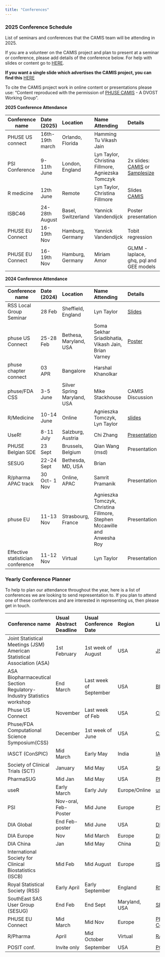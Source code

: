 ```yaml
---
title: "Conferences"
---
```


### 2025 Conference Schedule

List of seminars and conferences that the CAMIS team will be attending in 2025.

If you are a volunteer on the CAMIS project and plan to present at a seminar or conference, please add details of the conference below. For help with slides or content go to [HERE](https://github.com/PSIAIMS/CAMIS/tree/main/non_website_content/conferences).

**If you want a single slide which advertises the CAMIS project, you can find this** [HERE](https://github.com/PSIAIMS/CAMIS/tree/main/non_website_content/conferences/2024/PHUSE%20CSS%20CAMIS%20Single%20slide%202024.pptx)

To cite the CAMIS project work in online content or presentations please use: "Content reproduced with the permission of [PHUSE CAMIS](https://advance.phuse.global/pages/viewpage.action?pageId=327874) - A DVOST Working Group".

**2025 Conference Attendance**

| Conference name  | Date (2025)     | Location           | Name Attending                                    | Details                                                                                                                                                                              | Website                                                                                        |
|------------|:-----------|:-----------|:-----------|:-----------|:-----------|
| PHUSE US connect | 16th-19th march | Orlando, Florida   | Hamming Tu Vikash Jain                            |                                                                                                                                                                                      |                                                                                                |
| PSI Conference   | 9-11th June     | London, England    | Lyn Taylor, Christina Fillmore, Agniezska Tomczyk | 2x slides: [CAMIS](../non_website_content/conferences/2025/202506_PSI_Christina_Lyn.pptx) or [Samplesize](../non_website_content/conferences/2025/202506_PSI_Agnieszka_Tomczyk.pptx) | [PSI](https://www.psiweb.org/conferences/about-the-conference) \|                              |
| R medicine       | 12th June       | Remote             | Lyn Taylor, Christina Fillmore                    | Slides [CAMIS](../non_website_content/conferences/2025/202506_PSI_Christina_lyn.pptx)                                                                                                |                                                                                                |
| ISBC46           | 24-28th August  | Basel, Switzerland | Yannick Vandendijck                               | Poster presentation                                                                                                                                                                  | [ISCB46](https://iscb2025.info/)                                                               |
| PHUSE EU Connect | 16-19th Nov     | Hamburg, Germany   | Yannick Vandendijck                               | Tobit regression                                                                                                                                                                     | [PHUSE](https://www.phuse-events.org/attend/frontend/reg/thome.csp?pageID=47495&eventID=74) \| |
| PHUSE EU Connect | 16-19th Nov     | Hamburg, Germany   | Miriam Amor                               | GLMM - laplace, ghq, pql and GEE models                                                                                                                                                      | [PHUSE](https://www.phuse-events.org/attend/frontend/reg/thome.csp?pageID=47495&eventID=74) \| |
**2024 Conference Attendance**

| Conference name                   | Date (2024)   | Location                    | Name Attending                                                           | Details                                                                                                                    | Website                                                                                                                                                          |
|------------|:-----------|:-----------|:-----------|:-----------|:-----------|
| RSS Local Group Seminar           | 28 Feb        | Sheffield, England          | Lyn Taylor                                                               | [Slides](../non_website_content/conferences/2024/RSS_Local_Group_28Feb2024_FINAL.pptx)                                     | [RSS](https://rss.org.uk/training-events/events/events-2024/local-groups/medical-statistician-apprenticeships-and-integrati/)                                    |
| phuse US Connect                  | 25-28 Feb     | Bethesa, Maryland, USA      | Soma Sekhar Sriadibhatla, Vikash Jain, Brian Varney                      | [Poster](../non_website_content/conferences/2024/PHUSE%20US%20Connect%20PP26%20SomaSekhar%20Sriadibhatla%20Feb%202024.pdf) | [Connect](https://www.cdisc.org/events/education/external-events/2024/02/phuse-us-connect-2024)                                                                  |
| phuse chapter connect             | 03 APR        | Bangalore                   | Harshal Khanolkar                                                        |                                                                                                                            |                                                                                                                                                                  |
| phuse/FDA CSS                     | 3-5 June      | Silver Spring Maryland, USA | Mike Stackhouse                                                          | CAMIS Discussion                                                                                                           | [CSS](https://advance.phuse.global/pages/viewpage.action?pageId=80806741)                                                                                        |
| R/Medicine                        | 10-14 June    | Online                      | Agnieszka Tomczyk, Lyn Taylor                                            | [slides](../non_website_content/conferences/2024/R_medicine_2024_Final.pptx)                                               | [R/Medicine 2024](https://rconsortium.github.io/RMedicine_website/)                                                                                              |
| UseR!                             | 8-11 July     | Salzburg, Austria           | Chi Zhang                                                                | [Presentation](../non_website_content/conferences/2024/useR2024.pdf)                                                       | [useR! 2024](https://events.linuxfoundation.org/user/)                                                                                                           |
| PHUSE Belgian SDE                 | 23 Sept       | Brussels, Belgium           | Qian Wang (msd)                                                          | Presentation                                                                                                               | [PHUSE SDE](https://www.phuse-events.org/attend/frontend/reg/thome.csp?pageID=41350&eventID=65&CSPCHD=001001000000osIoQLxdO0LG8uAlNJ5oXULtPD6a80PzgZap2U)        |
| SESUG                             | 22-24 Sept    | Bethesda, MD, USA           | Brian                                                                    |                                                                                                                            | [SESUG 2024](SESUG%202024%20CONFERENCE)                                                                                                                          |
| R/pharma APAC track               | 30 Oct- 1 Nov | Online, APAC                | Samrit Pramanik                                                          | Presentation                                                                                                               |                                                                                                                                                                  |
| phuse EU                          | 11-13 Nov     | Strasbourg, France          | Agnieszka Tomczyk, Christina Fillmore, Stephen Mccawille and Anwesha Roy | Presentation                                                                                                               | [PHUSE EU Connect](https://www.phuse-events.org/attend/frontend/reg/thome.csp?pageID=28735&eventID=45&CSPCHD=000001000000HvvZvjPfObTmLBcfyVmqir0yUlNgKAUCOlcgKn) |
| Effective statistician conference | 11-12 Nov     | Virtual                     | Lyn Taylor                                                               | Presentation                                                                                                               | [link](The%20Effective%20Statistician%20Conference%202024:%20Transforming%20Healthcare%20-%20The%20Effective%20Statistician)                                     |

### Yearly Conference Planner

To help to plan our attendance throughout the year, here is a list of conferences we are looking to send representation to. If you plan to attend one of these conferences and are interested in representing us, then please get in touch.

| Conference name                                                         | Usual Abstract Deadline | Usual Conference Date  | Region        | Links                                                                                                                                                            |
|---------------|:--------------|:--------------|:--------------|:--------------|
| Joint Statistical Meetings (JSM) American Statistical Association (ASA) | 1st February            | 1st week of August     | USA           | [JSM-ASA](https://www.amstat.org/meetings/joint-statistical-meetings)                                                                                            |
| ASA Biopharmaceutical Section Regulatory-Industry Statistics workshop   | End March               | Last week of September | USA           | [BIOP](https://www.amstat.org/meetings/asa-biopharmaceutical-section-regulatory-industry-statistics-workshop)                                                    |
| Phuse US Connect                                                        | November                | Last week of Feb       | USA           | [CDISC](https://www.cdisc.org/events)                                                                                                                            |
| Phuse/FDA Computational Science Symposium(CSS)                          | December                | 1st week of June       | USA           | [CSS](https://advance.phuse.global/display/WEL/Working+Group+Events)                                                                                             |
| IASCT (ConSPIC)                                                         | Mid March               | Early May              | India         | [IASCT](https://www.iasct.net/)                                                                                                                                  |
| Society of Clinical Trials (SCT)                                        | January                 | Mid May                | USA           | [SCT](https://sctweb.org/)                                                                                                                                       |
| PharmaSUG                                                               | Mid Jan                 | Mid May                | USA           | [PharmaSUG](https://www.pharmasug.org/)                                                                                                                          |
| useR                                                                    | Early March             | Early July             | Europe/Online | [useR](https://user2024.r-project.org/)                                                                                                                          |
| PSI                                                                     | Nov-oral, Feb-Poster    | Mid June               | Europe        | [PSI](https://psiweb.org/)                                                                                                                                       |
| DIA Global                                                              | End Feb-poster          | Mid June               | USA           | [DIA-USA](https://www.diaglobal.org/en/conference-listing/annual-meetings)                                                                                       |
| DIA Europe                                                              | Nov                     | Mid March              | Europe        | [DIA-Europe](https://www.diaglobal.org/en/conference-listing/annual-meetings)                                                                                    |
| DIA China                                                               | Jan                     | Mid May                | China         | [DIA-China](https://www.diaglobal.org/en/conference-listing/annual-meetings)                                                                                     |
| International Society for Clinical Biostatistics (ISCB)                 | Mid Feb                 | Mid August             | Europe        | [ISCB](https://iscb.international/)                                                                                                                              |
| Royal Statistical Society (RSS)                                         | Early April             | Early September        | England       | [RSS](https://rss.org.uk/)                                                                                                                                       |
| SouthEast SAS User Group (SESUG)                                        | End Feb                 | End Sept               | Maryland, USA | [SESUG](https://www.sesug.org/)                                                                                                                                  |
| PHUSE EU Connect                                                        | Mid March               | Mid Nov                | Europe        | [PHUSE EU Connect](https://www.phuse-events.org/attend/frontend/reg/thome.csp?pageID=28735&eventID=45&CSPCHD=000001000000HvvZvjPfObTmLBcfyVmqir0yUlNgKAUCOlcgKn) |
| R/Pharma                                                                | April                   | Mid October            | Virtual       | [R/pharma](https://rinpharma.com/)                                                                                                                               |
| POSIT conf.                                                             | Invite only             | September              | USA           | [POSIT conf](https://posit.co/conference/)                                                                                                                       |

